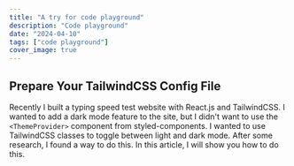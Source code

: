 ```yaml
---
title: "A try for code playground"
description: "Code playground"
date: "2024-04-10"
tags: ["code playground"]
cover_image: true
---
```




## Prepare Your TailwindCSS Config File
Recently I built a typing speed test website with React.js and TailwindCSS. I wanted to add a dark mode feature to the site, but I didn't want to use the `<ThemeProvider>` component from styled-components. I wanted to use TailwindCSS classes to toggle between light and dark mode. After some research, I found a way to do this. In this article, I will show you how to do this.


<Sandpack template="react"  />